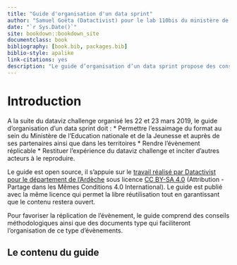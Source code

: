 ```yaml
--- 
title: "Guide d'organisation d'un data sprint"
author: "Samuel Goëta (Datactivist) pour le lab 110bis du ministère de l'Éducation nationale"
date: "`r Sys.Date()`"
site: bookdown::bookdown_site
documentclass: book
bibliography: [book.bib, packages.bib]
biblio-style: apalike
link-citations: yes
description: "Le guide d’organisation d’un data sprint propose des conseils méthodologiques  et des documents type pour favoriser l’essaimage des formats de prototypage rapides à partir de données au sein du Ministère de l’Education nationale et de la Jeunesse, ses partenaires et dans les territoires."
---
```


# Introduction

A la suite du dataviz challenge organisé les 22 et 23 mars 2019, le guide d’organisation d’un data sprint doit : 
* Permettre l’essaimage du format au sein du Ministère de l’Education nationale et de la Jeunesse et auprès de ses partenaires ainsi que dans les territoires
* Rendre l’évènement réplicable
* Restituer l’expérience du dataviz challenge et inciter d’autres acteurs à le reproduire. 

Le guide est open source, il s'appuie sur le [travail réalisé par Datactivist pour le département de l'Ardèche](https://docs.google.com/document/d/1uDw4Maifjl_egJ95y-F0dkXEyu2MNfhc2GvNEmjhPq8/edit#heading=h.9ofnjz67swln) sous licence [CC BY-SA 4.0](https://creativecommons.org/licenses/by-sa/4.0/deed.fr) (Attribution - Partage dans les Mêmes Conditions 4.0 International). Le guide est publié avec la même licence qui permet la libre réutilisation tout en garantissant que le contenu restera ouvert. 

Pour favoriser la réplication de l'évènement, le guide comprend des conseils méthodologiques ainsi que des documents type qui faciliteront l'organisation de ce type d'évènements.  


## Le contenu du guide
